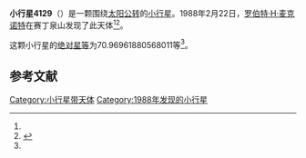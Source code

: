 {{Infobox planet
| bgcolour = #FFFFC0
| name = 4129 Richelen
| symbol = 
| image = 
| caption = 
| discovery = yes
| discovery_ref = 
| discoverer = [[罗伯特·H·麦克诺特|罗伯特·H·麦克诺特]]
| discovery_site = [[赛丁泉山|赛丁泉山]] 
| discovered = 1988年2月22日
| designations = yes
| mp_name = 
| named_after = 
| alt_names = 1988 DM/ 1973 TW / 1977 RE4 / 1986 VZ7
| mp_category = [[主带小行星|主带小行星]]
| orbit_ref = <ref name="a">[http://ssd.jpl.nasa.gov/sbdb.cgi?sstr=4129 4129 Richelen] {{Wayback|url=http://ssd.jpl.nasa.gov/sbdb.cgi?sstr=4129 |date=20201124003956 }}，小行星數據庫瀏覽器（JPL Small-Body Database Browser）－[[美国国家航空航天局|美国国家航空航天局]]喷气推进实验室</ref>
| epoch = 2456400.5 (2013年4月18日更新)
| aphelion = {{convert|3.210206626312582|AU|km|3|abbr=on|lk=out}}
| perihelion = {{convert|1.917881574904241|AU|km|3|abbr=on}}
| semimajor = {{convert|2.564044100608411|AU|km|3|abbr=on}}
| eccentricity = 0.252009131
| period = 1499.638781 [[日|日]]<br />4.11[[儒略年|儒略年]]
| avg_speed = 
| inclination = 7.119929144302289
| asc_node = 245.4071690836136
| mean_anomaly = 
| arg_peri = 70.96961880568011
| satellites = 
| physical_characteristics = yes
| dimensions = 
| mass = 
| density = 
| surface_grav = 
| escape_velocity = 
| sidereal_day = 
| axial_tilt = 
| pole_ecliptic_lat = 
| pole_ecliptic_lon = 
| albedo = 
| temperatures= 
| temp_name1 = 
| mean_temp_1 = 
| max_temp_1 = 
| temp_name2 = 
| max_temp_2 = 
| spectral_type = 
| abs_magnitude = 70.96961880568011
}}

'''小行星4129'''（{{lang-en|4129 Richelen}}）是一颗围绕[[太阳|太阳]][[公转|公转]]的[[小行星|小行星]]。1988年2月22日，[[罗伯特·H·麦克诺特|罗伯特·H·麦克诺特]]在赛丁泉山发现了此天体<ref name="a" /><ref>{{cite news|title=小行星列表|url=http://cfa-www.harvard.edu/iau/lists/NumberedMPs.txt|accessdate=2013-07-08|newspaper=哈佛大学|archive-date=2008-05-17|archive-url=https://web.archive.org/web/20080517010638/http://cfa-www.harvard.edu/iau/lists/NumberedMPs.txt|dead-url=no}}</ref>。

这颗小行星的[[绝对星等|绝对星等]]为70.96961880568011等<ref name="a" />。

==参考文献==
{{reflist}}
{{Minor Planet Number|[[小行星4128|小行星4128]]|[[小行星4130|小行星4130]]}}

{{小天体}}

[[Category:小行星带天体|Category:小行星带天体]]
[[Category:1988年发现的小行星|Category:1988年发现的小行星]]

{{asteroid-stub}}